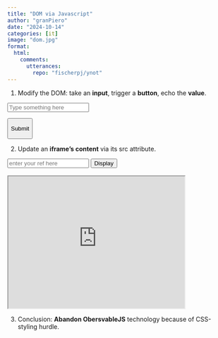 ```yaml
---
title: "DOM via Javascript"
author: "granPiero"
date: "2024-10-14"
categories: [it]
image: "dom.jpg"
format: 
  html:
    comments:
      utterances: 
        repo: "fischerpj/ynot"
---
```


1.  Modify the DOM: take an **input**, trigger a **button**, echo the **value**.

<input type="text" id="inputField" placeholder="Type something here">

<button id="submitButton">

Submit

</button>

<p id="displayText">

</p>

<script src="script.js"></script>

2.  Update an **iframe's content** via its src attribute.

<input type="text" id="inputRef" placeholder="enter your ref here"> <button id="submitButton2">Display</button> <br/><br/> <iframe id="frame2" src="https://jsfapi.netlify.app/.netlify/functions/bgw?param=gen1:1!SG21" title="jsfapi iframe" width="400" height="300"></iframe>

<script src="script2.js"></script>

3.  Conclusion: **Abandon ObersvableJS** technology because of CSS-styling hurdle.
